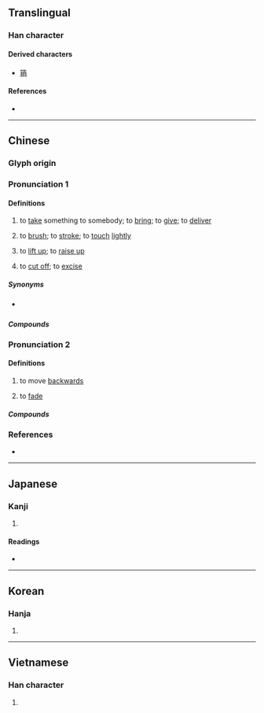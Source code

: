 {{character info}}
==Translingual==

===Han character===
{{Han char|rn=64|rad=手|as=07|sn=10|four=59027|canj=QFB|ids=⿰扌肖}}

====Derived characters====
* [[䈰]]

====References====
* {{Han ref|kx=0433.250|dkj=12148|dj=0783.050|hdz=31881.040|uh=634E|ud=25422|bh=AEB4|bd=44724}}

----

==Chinese==
{{zh-forms}}

===Glyph origin===
{{Han etym}}

===Pronunciation 1===
{{zh-pron
|m=shāo
|c=saau1,siu1
|h=pfs=sêu
|md=
|mn=sau/sa
|mn_note=sau - literary; sa - vernacular
|w=
|mc=y
|oc=y
|cat=v
}}

====Definitions====
{{zh-hanzi}}

# to [[take]] something to somebody; to [[bring]]; to [[give]]; to [[deliver]]
# {{lb|zh|literary}} to [[brush]]; to [[stroke]]; to [[touch]] [[lightly]]
# {{lb|zh|literary}} to [[lift up]]; to [[raise up]]
# {{lb|zh|literary}} to [[cut off]]; to [[excise]]

=====Synonyms=====
* {{s|to cut off}} {{zh-l|割除}}

=====Compounds=====
{{zh-der|捎帶|捎腳|捎話}}

===Pronunciation 2===
{{zh-pron
|m=shào
|cat=v
}}

====Definitions====
{{zh-hanzi}}

# {{lb|zh|colloquial|chiefly of livestock, vehicles, etc.}} to move [[backwards]]
# {{lb|zh|colloquial|of colour}} to [[fade]]

=====Compounds=====
{{zh-der|捎色}}

===References===
* {{R:yue:Hanzi}}

{{zh-cat|Advanced}}

----

==Japanese==

===Kanji===
{{ja-kanji|grade=|rs=手07}}

# {{rfdef|ja|sort=手07}}

====Readings====
* {{ja-readings|on=[[そう]] (sō), [[しょう]] (shō)|kun=[[とる]] (toru)}}

----

==Korean==

===Hanja===
{{ko-hanja|hangeul=소|eumhun=|rv=so|mr=so|y=so}}

# {{rfdef|ko|sort=手07}}

----

==Vietnamese==

===Han character===
{{vi-readings|reading=sao|rs=手07}}

# {{rfdef|vi|sort=手07}}